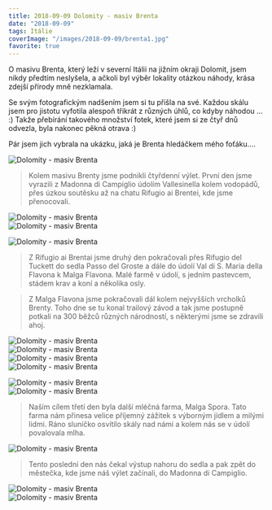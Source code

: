 ```yaml
---
title: 2018-09-09 Dolomity - masiv Brenta
date: "2018-09-09"
tags: Itálie
coverImage: "/images/2018-09-09/brenta1.jpg"
favorite: true
---
```


O masivu Brenta, který leží v severní Itálii na jižním okraji Dolomit, jsem nikdy předtím neslyšela, a ačkoli byl výběr lokality otázkou náhody, krása zdejší přírody mně nezklamala.

Se svým fotografickým nadšením jsem si tu přišla na své. Každou skálu jsem pro jistotu vyfotila alespoň třikrát z různých úhlů, co kdyby náhodou ... :) Takže přebírání takového množství fotek, které jsem si ze čtyř dnů odvezla, byla nakonec pěkná otrava :)

Pár jsem jich vybrala na ukázku, jaká je Brenta hledáčkem mého foťáku....

<div className="flex justify-center pb-2">
  <Image
    src="/images/2018-09-09/brenta2.jpg"
    alt="Dolomity - masiv Brenta"
    width={1024}
    height={548}
  />
</div>

> Kolem masivu Brenty jsme podnikli čtyřdenní výlet. První den jsme vyrazili z Madonna di Campiglio údolím Vallesinella kolem vodopádů, přes úzkou soutěsku až na chatu Rifugio ai Brentei, kde jsme přenocovali.

<CustomImage
  src="/images/2018-09-09/brenta3.jpg"
  alt="Dolomity - masiv Brenta"
  size="horizontalLarge"
/>

<CustomImage
  src="/images/2018-09-09/brenta4.jpg"
  alt="Dolomity - masiv Brenta"
  size="horizontalLarge"
/>

<div className="flex justify-center pb-2">
  <Image
    src="/images/2018-09-09/brenta5.jpg"
    alt="Dolomity - masiv Brenta"
    width={683}
    height={1024}
  />
</div>

<div className="flex justify-center pb-2">
  <Image
    src="/images/2018-09-09/brenta6.jpg"
    alt="Dolomity - masiv Brenta"
    width={683}
    height={1024}
  />
</div>

<CustomImage
  src="/images/2018-09-09/brenta7.jpg"
  alt="Dolomity - masiv Brenta"
  size="horizontalLarge"
/>

<div className="flex justify-center pb-2">
  <Image
    src="/images/2018-09-09/brenta8.jpg"
    alt="Dolomity - masiv Brenta"
    width={1024}
    height={523}
  />
</div>

<CustomImage
  src="/images/2018-09-09/brenta9.jpg"
  alt="Dolomity - masiv Brenta"
  size="horizontalLarge"
/>

> Z Rifugio ai Brentai jsme druhý den pokračovali přes Rifugio del Tuckett do sedla Passo del Groste a dále do údolí Val di S. Maria della Flavona k Malga Flavona. Malé farmě v údolí, s jedním pastevcem, stádem krav a koní a několika osly.

<CustomImage
  src="/images/2018-09-09/brenta11.jpg"
  alt="Dolomity - masiv Brenta"
  size="horizontalLarge"
/>

<CustomImage
  src="/images/2018-09-09/brenta10.jpg"
  alt="Dolomity - masiv Brenta"
  size="horizontalLarge"
/>

<CustomImage
  src="/images/2018-09-09/brenta12.jpg"
  alt="Dolomity - masiv Brenta"
  size="horizontalLarge"
/>
<CustomImage
  src="/images/2018-09-09/brenta13.jpg"
  alt="Dolomity - masiv Brenta"
  size="horizontalLarge"
/>

> Z Malga Flavona jsme pokračovali dál kolem nejvyšších vrcholků Brenty. Toho dne se tu konal trailový závod a tak jsme postupně potkali na 300 běžců různých národností, s některými jsme se zdravili ahoj.

<CustomImage
  src="/images/2018-09-09/brenta1.jpg"
  alt="Dolomity - masiv Brenta"
  size="horizontalLarge"
/>

<div className="flex justify-center pb-2">
  <Image
    src="/images/2018-09-09/brenta14.jpg"
    alt="Dolomity - masiv Brenta"
    width={1024}
    height={378}
  />
</div>
<div className="flex justify-center pb-2">
  <Image
    src="/images/2018-09-09/brenta15.jpg"
    alt="Dolomity - masiv Brenta"
    width={683}
    height={1024}
  />
</div>

<div className="flex justify-center pb-2">
  <Image
    src="/images/2018-09-09/brenta16.jpg"
    alt="Dolomity - masiv Brenta"
    width={1024}
    height={613}
  />
</div>

<div className="flex justify-center pb-2">
  <Image
    src="/images/2018-09-09/brenta17.jpg"
    alt="Dolomity - masiv Brenta"
    width={1024}
    height={603}
  />
</div>

<CustomImage
  src="/images/2018-09-09/brenta18.jpg"
  alt="Dolomity - masiv Brenta"
  size="horizontalLarge"
/>
<CustomImage
  src="/images/2018-09-09/brenta19.jpg"
  alt="Dolomity - masiv Brenta"
  size="horizontalLarge"
/>

<div className="flex justify-center pb-2">
  <Image
    src="/images/2018-09-09/brenta20.jpg"
    alt="Dolomity - masiv Brenta"
    width={1024}
    height={515}
  />
</div>
<div className="flex justify-center pb-2">
  <Image
    src="/images/2018-09-09/brenta21.jpg"
    alt="Dolomity - masiv Brenta"
    width={1024}
    height={559}
  />
</div>

> Naším cílem třetí den byla další mléčná farma, Malga Spora. Tato farma nám přinesa velice příjemný zážitek s výborným jídlem a milými lidmi. Ráno sluníčko osvítilo skály nad námi a kolem nás se v údolí povalovala mlha.

<CustomImage
  src="/images/2018-09-09/brenta22.jpg"
  alt="Dolomity - masiv Brenta"
  size="horizontalLarge"
/>
<CustomImage
  src="/images/2018-09-09/brenta23.jpg"
  alt="Dolomity - masiv Brenta"
  size="horizontalLarge"
/>

<div className="flex justify-center pb-2">
  <Image
    src="/images/2018-09-09/brenta24.jpg"
    alt="Dolomity - masiv Brenta"
    width={1024}
    height={460}
  />
</div>

<CustomImage
  src="/images/2018-09-09/brenta25.jpg"
  alt="Dolomity - masiv Brenta"
  size="horizontalLarge"
/>
<CustomImage
  src="/images/2018-09-09/brenta26.jpg"
  alt="Dolomity - masiv Brenta"
  size="horizontalLarge"
/>

<CustomImage
  src="/images/2018-09-09/brenta27.jpg"
  alt="Dolomity - masiv Brenta"
  size="horizontalLarge"
/>

> Tento poslední den nás čekal výstup nahoru do sedla a pak zpět do městečka, kde jsme náš výlet začínali, do Madonna di Campiglio.

<CustomImage
  src="/images/2018-09-09/brenta28.jpg"
  alt="Dolomity - masiv Brenta"
  size="horizontalLarge"
/>

<div className="flex justify-center pb-2">
  <Image
    src="/images/2018-09-09/brenta29.jpg"
    alt="Dolomity - masiv Brenta"
    width={1024}
    height={500}
  />
</div>

<div className="flex justify-center pb-2">
  <Image
    src="/images/2018-09-09/brenta30.jpg"
    alt="Dolomity - masiv Brenta"
    width={1024}
    height={536}
  />
</div>

<CustomImage
  src="/images/2018-09-09/brenta31.jpg"
  alt="Dolomity - masiv Brenta"
  size="horizontalLarge"
/>
